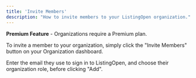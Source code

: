 ```yaml
---
title: 'Invite Members'
description: "How to invite members to your ListingOpen organization."
---
```


<Tip>**Premium Feature** - Organizations require a Premium plan.</Tip>

To invite a member to your organization, simply click the "Invite Members" button on your Organization dashboard.

Enter the email they use to sign in to ListingOpen, and choose their organization role, before clicking "Add".
